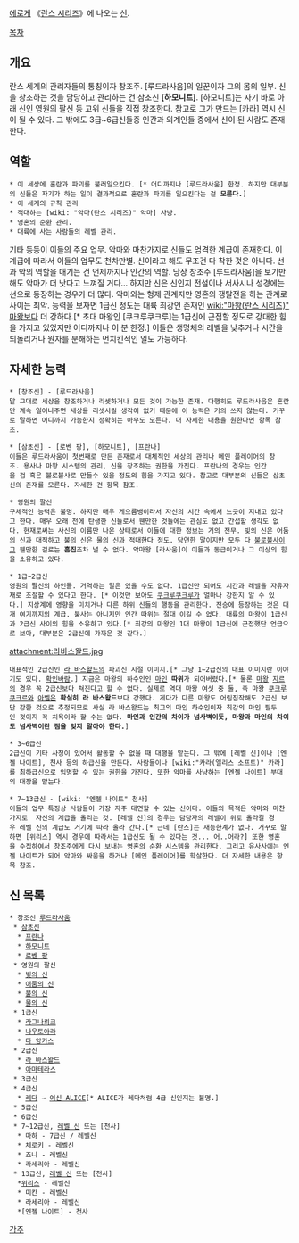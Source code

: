 [[에로게]] 《[[란스 시리즈]]》에 나오는 [[신]].

[[목차]]

== 개요 ==
란스 세계의 관리자들의 통칭이자 창조주. [루드라사움]의 일꾼이자 그의 몸의 일부. 신을 창조하는 것을 담당하고 관리하는 건 삼초신 '''[하모니트]'''. [하모니트]는 자기 바로 아래 신인 영원의 팔신 등 고위 신들을 직접 창조한다. 참고로 그가 만드는 [카라] 역시 신이 될 수 있다. 그 밖에도 3급~6급신들중 인간과 외계인들 중에서 신이 된 사람도 존재한다.

== 역할 ==
 * 이 세상에 혼란과 파괴를 불러일으킨다. [* 어디까지나 [루드라사움] 한정. 하지만 대부분의 신들은 자기가 하는 일이 결과적으로 혼란과 파괴를 일으킨다는 걸 '''모른다.''']
 * 이 세계의 규칙 관리
 * 적대하는 [wiki: "악마(란스 시리즈)" 악마] 사냥.
 * 영혼의 순환 관리.
 * 대륙에 사는 사람들의 레벨 관리.

기타 등등이 이들의 주요 업무.  악마와 마찬가지로 신들도 엄격한 계급이 존재한다.  이 계급에 따라서 이들의 업무도 천차만별.  신이라고 해도 무조건 다 착한 것은 아니다. 선과 악의 역할을 매기는 건 언제까지나 인간의 역할. 당장 창조주 [루드라사움]을 보기만 해도 악마가 더 낫다고 느껴질 거다... 하지만 신은 신인지 전설이나 서사시나 성경에는 선으로 등장하는 경우가 더 많다. 악마와는 형제 관계지만  영혼의 쟁탈전을 하는 관계로 사이는 최악. 능력을 보자면 1급신 정도는 대륙 최강인 존재인 [[wiki:"마왕(란스 시리즈)" 마왕]]보다 더 강하다.[* 초대 마왕인 [쿠크루쿠크루]는 1급신에 근접할 정도로 강대한 힘을 가지고 있었지만 어디까지나 이 분 한정.] 이들은 생명체의 레벨을 낮추거나  시간을 되돌리거나 원자를 분해하는 먼치킨적인 일도 가능하다. 

== 자세한 능력 ==
 * [창조신] - [루드라사움]
 말 그대로 세상을 창조하거나 리셋하거나 모든 것이 가능한 존재. 다행히도 루드라사움은 혼란만 계속 일어나주면 세상을 리셋시킬 생각이 없기 때문에 이 능력은 거의 쓰지 않는다. 거꾸로 말하면 어디까지 가능한지 정확히는 아무도 모른다. 더 자세한 내용을 원한다면 항목 참조.

 * [삼초신] - [로벤 팡], [하모니트], [프란나]
 이들은 루드라사움이 첫번째로 만든 존재로서 대체적인 세상의 관리나 메인 플레이어의 창조. 용사나 마왕 시스템의 관리, 신을 창조하는 권한을 가진다. 프란나의 경우는 인간을 검 혹은 불로불사로 만들수 있을 정도의 힘을 가지고 있다. 참고로 대부분의 신들은 삼초신의 존재를 모른다. 자세한 건 항목 참조.

 * 영원의 팔신 
 구체적인 능력은 불명. 하지만 매우 게으름뱅이라서 자신의 시간 속에서 느긋이 지내고 있다고 한다. 매우 오래 전에 탄생한 신들로서 웬만한 것들에는 관심도 없고 간섭할 생각도 없다. 현재로써는 사신의 이름만 나온 상태로서 이들에 대한 정보는 거의 전무. 빛의 신은 어둠의 신과 대적하고 불의 신은 물의 신과 적대한다 정도. 당연한 말이지만 모두 다 [[불로불사]]이고 웬만한 걸로는 '''흠집'''조차 낼 수 없다. 악마왕 [라사움]이 이들과 동급이거나 그 이상의 힘을 소유하고 있다.

 * 1급~2급신
 영원의 팔신의 하인들. 거역하는 일은 있을 수도 없다. 1급신만 되어도 시간과 레벨을 자유자재로 조절할 수 있다고 한다. [* 이것만 보아도 [[쿠크루쿠크루]]가 얼마나 강한지 알 수 있다.] 지상계에 영향을 미치거나 다른 하위 신들의 행동을 관리한다. 전승에 등장하는 것은 대개 여기까지의 계급. 불사는 아니지만 인간 따위는 절대 이길 수 없다. 대륙의 마왕이 1급신과 2급신 사이의 힘을 소유하고 있다.[* 최강의 마왕인 1대 마왕이 1급신에 근접했단 언급으로 보아, 대부분은 2급신에 가까운 것 같다.]

attachment:라바스왈드.jpg

 대표적인 2급신인 [[라 바스왈드]]의 파괴신 시절 이미지.[* 그냥 1~2급신의 대표 이미지란 이야기도 있다. [[확인바람]].] 지금은 마왕의 하수인인 [[마인]] '''따위'''가 되어버렸다.[* 물론 [[마왕(란스 시리즈)|마왕]] [[지르]]의 경우 꼭 2급신보다 쳐진다고 할 수 없다. 실제로 역대 마왕 여섯 중 둘, 즉 마왕 [[쿠크루쿠크르]]와 [[아벨]]은 '''확실히 라 바스왈드'''보다 강했다. 게다가 다른 마왕도 어림짐작해도 2급신 보단 강한 것으로 추정되므로 사실 라 바스왈드는 최고의 마인 하수인이자 최강의 마인 필두인 것이지 꼭 치욕이라 할 수는 없다. '''마인과 인간의 차이가 넘사벽이듯, 마왕과 마인의 차이도 넘사벽이란 점을 잊지 말아야 한다.''']

 * 3~6급신 
 2급신이 기타 사정이 있어서 활동할 수 없을 때 대행을 맡는다. 그 밖에 [레벨 신]이나 [엔젤 나이트], 천사 등의 하급신을 만든다. 사람들이나 [wiki:"카라(앨리스 소프트)" 카라]를 최하급신으로 임명할 수 있는 권한을 가진다. 또한 악마를 사냥하는 [엔젤 나이트] 부대의 대장을 맡는다.

 * 7~13급신 - [wiki: "엔젤 나이트" 천사] 
 이들의 업무 특징상 사람들이 가장 자주 대면할 수 있는 신이다. 이들의 목적은 악마와 마찬가지로  자신의 계급을 올리는 것. [레벨 신]의 경우는 담당자의 레벨이 위로 올라갈 경우 레벨 신의 계급도 거기에 따라 올라 간다.[* 근데 [란스]는 재능한계가 없다. 거꾸로 말하면 [위리스] 역시 경우에 따라서는 1급신도 될 수 있다는 것... 어..어라?] 또한 영혼을 수집하여서 창조주에게 다시 보내는 영혼의 순환 시스템을 관리한다. 그리고 유사사에는 엔젤 나이트가 되어 악마와 싸움을 하거나 [메인 플레이어]를 학살한다. 더 자세한 내용은 항목 참조.

== 신 목록 ==
 * 창조신 [[루드라사움]]
  * [[삼초신]]
   * [[프란나]]
   * [[하모니트]]
   * [[로벤 팡]]
  * 영원의 팔신
   * [[빛의 신]]
   * [[어둠의 신]]
   * [[불의 신]]
   * [[물의 신]]
  * 1급신
   * [[라그나뢰크]]
   * [[나우토아라]]
   * [[다 앙가스]]
  * 2급신
   * [[라 바스왈드]]
   * [[아마테라스]]
  * 3급신
  * 4급신
   * [[레다]] → [[여신 ALICE]][* ALICE가 레다처럼 4급 신인지는 불명.]
  * 5급신
  * 6급신
  * 7~12급신, [[레벨 신]] 또는 [천사]
   * [[마하]] - 7급신 / 레벨신
   * 체로키 - 레벨신
   * 죠니 - 레벨신
   * 라세리아 - 레벨신
  * 13급신, [[레벨 신]] 또는 [천사]
   *[[위리스]] - 레벨신
   * 미칸 - 레벨신
   * 라세리아 - 레벨신
   *[엔젤 나이트] - 천사

[[각주]]
